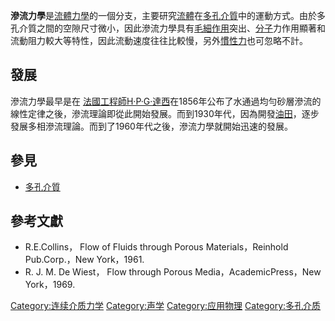 '''滲流力學'''是[[流體力學|流體力學]]的一個分支，主要研究[[流體|流體]]在[[多孔介質|多孔介質]]中的運動方式。由於多孔介質之間的空隙尺寸微小，因此滲流力學具有[[毛細作用|毛細作用]]突出、[[分子|分子]]力作用顯著和流動阻力較大等特性，因此流動速度往往比較慢，另外[[慣性力|慣性力]]也可忽略不計。
==發展==
滲流力學最早是在 [[法國|法國]][[工程師|工程師]][[H·P·G·達西|H·P·G·達西]]在1856年公布了水通過均勻砂層滲流的線性定律之後，滲流理論即從此開始發展。而到1930年代，因為開發[[油田|油田]]，逐步發展多相滲流理論。而到了1960年代之後，滲流力學就開始迅速的發展。
{{物理小作品}}
==參見==
*[[多孔介質|多孔介質]]
==參考文獻==
*R.E.Collins， Flow of Fluids through Porous Materials，Reinhold Pub.Corp.，New York，1961. 
*R. J. M. De Wiest， Flow through Porous Media，AcademicPress，New York，1969.

[[Category:连续介质力学|Category:连续介质力学]]
[[Category:声学|Category:声学]]
[[Category:应用物理|Category:应用物理]]
[[Category:多孔介质|Category:多孔介质]]